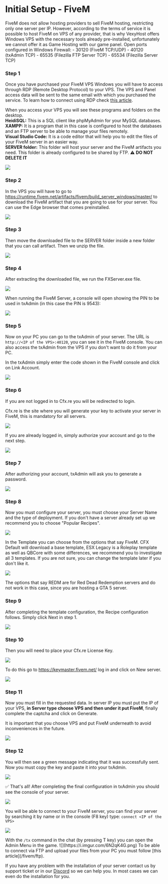 # Initial Setup - FiveM


<Callout type="info">
    FiveM does not allow hosting providers to sell FiveM hosting, restricting only one server per IP. However, according to the terms of service it is possible to host FiveM on VPS of any provider, that is why VexyHost offers Windows VPS with the necessary tools already pre-installed, unfortunately we cannot offer it as Game Hosting with our game panel.
</Callout>

<Callout type="default">
    Open ports configured in Windows Firewall:
    - 30120 (FiveM TCP/UDP)
    - 40120 (txAdmin TCP)
    - 65535 (Filezilla FTP Server TCP)
    - 65534 (Filezilla Server TCP)
</Callout>

<Steps>

### Step 1
Once you have purchased your FiveM VPS Windows you will have to access through RDP (Remote Desktop Protocol) to your VPS. The VPS and Panel access data will be sent to the same email with which you purchased the service. To learn how to connect using RDP check [this article](/vps-panel/rdp).

When you access your VPS you will see these programs and folders on the desktop.<br/>
**HeidiSQL:** This is a SQL client like phpMyAdmin for your MySQL databases.<br/>
**XAMPP:** It is a program that in this case is configured to host the databases and an FTP server to be able to manage your files remotely.<br/>
**Visual Studio Code:** It is a code editor that will help you to edit the files of your FiveM server in an easier way.<br/>
**SERVER folder:** This folder will host your server and the FiveM artifacts you need. This folder is already configured to be shared by FTP. ⚠ **DO NOT DELETE IT**

![](https://i.imgur.com/j28w4kK.png)

### Step 2

In the VPS you will have to go to https://runtime.fivem.net/artifacts/fivem/build_server_windows/master/ to download the FiveM artifact that you are going to use for your server. You can use the Edge browser that comes preinstalled.

![](https://i.imgur.com/aS1HxOx.png)

### Step 3

Then move the downloaded file to the SERVER folder inside a new folder that you can call artifact. Then we unzip the file.

![](https://i.imgur.com/n4JmXtH.png)

### Step 4

After extracting the downloaded file, we run the FXServer.exe file.

![](https://i.imgur.com/0AykpvY.png)

When running the FiveM Server, a console will open showing the PIN to be used in txAdmin (in this case the PIN is 9543):

![](https://i.imgur.com/f6nV1oK.png)

### Step 5

Now on your PC you can go to the txAdmin of your server. The URL is <Code>http://\<IP of the VPS>:40120</Code>, you can see it in the FiveM console. You can also access the txAdmin from the VPS if you don't want to do it from your PC.

In the txAdmin simply enter the code shown in the FiveM console and click on Link Account.

![](https://i.imgur.com/UpJWoMy.png)

### Step 6

If you are not logged in to Cfx.re you will be redirected to login.

<Callout type="info">
    Cfx.re is the site where you will generate your key to activate your server in FiveM, this is mandatory for all servers.
</Callout>

![](https://i.imgur.com/boBL1o5.png)

If you are already logged in, simply authorize your account and go to the next step.

![](https://i.imgur.com/i2W2Xmd.png)

### Step 7

After authorizing your account, txAdmin will ask you to generate a password.

![](https://i.imgur.com/gb3QewO.png)

### Step 8

Now you must configure your server, you must choose your Server Name and the type of deployment. If you don't have a server already set up we recommend you to choose "Popular Recipes".

![](https://i.imgur.com/VugZeQM.png)

In the Template you can choose from the options that say FiveM. CFX Default will download a base template, ESX Legacy is a Roleplay template as well as QBCore with some differences, we recommend you to investigate all 3 templates. If you are not sure, you can change the template later if you don't like it.

![](https://i.imgur.com/6JvtRQ0.png)

<Callout type="warning">
    The options that say REDM are for Red Dead Redemption servers and do not work in this case, since you are hosting a GTA 5 server.
</Callout>

### Step 9

After completing the template configuration, the Recipe configuration follows. Simply click Next in step 1.

![](https://i.imgur.com/gHjhOFg.png)

### Step 10

Then you will need to place your Cfx.re License Key.

![](https://i.imgur.com/mAPFTHh.png)

To do this go to https://keymaster.fivem.net/ log in and click on New server.

![](https://i.imgur.com/PFL0km4.png)

### Step 11

Now you must fill in the requested data. In server IP you must put the IP of your VPS, **in Server type choose VPS and then under it put FiveM**, finally complete the captcha and click on Generate.

<Callout type="warning">
    It is important that you choose VPS and put FiveM underneath to avoid inconveniences in the future.
</Callout>

![](https://i.imgur.com/tWjHqJd.png)

### Step 12

You will then see a green message indicating that it was successfully sent. Now you must copy the key and paste it into your txAdmin.

![](https://i.imgur.com/FVc1iWE.png)

</Steps>

✅ That's all! After completing the final configuration in txAdmin you should see the console of your server.

![](https://i.imgur.com/DMPLBYm.png)

You will be able to connect to your FiveM server, you can find your server by searching it by name or in the console (F8 key) type: <Code>connect \<IP of the VPS></Code>

![](https://i.imgur.com/L4O7C8s.png)

<Callout type="default">
With the <Code>/tx</Code> command in the chat (by pressing T key) you can open the Admin Menu in the game.
</Callout>
![](https://i.imgur.com/6N2qK4G.png)

<Callout type="warning">
To be able to connect via FTP and upload your files from your PC you must follow [this article](/fivem/ftp).
</Callout>

If you have any problem with the installation of your server contact us by support ticket or in our [Discord](https://discord.vexyhost.com/) so we can help you. In most cases we can even do the installation for you.